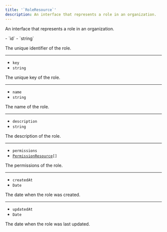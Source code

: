 ```yaml
---
title: '`RoleResource`'
description: An interface that represents a role in an organization.
---
```


An interface that represents a role in an organization.

<Properties>
  - `id`
  - `string`

  The unique identifier of the role.

  ---

  - `key`
  - `string`

  The unique key of the role.

  ---

  - `name`
  - `string`

  The name of the role.

  ---

  - `description`
  - `string`

  The description of the role.

  ---

  - `permissions`
  - <code>[PermissionResource](#permission-resource)\[]</code>

  The permissions of the role.

  ---

  - `createdAt`
  - `Date`

  The date when the role was created.

  ---

  - `updatedAt`
  - `Date`

  The date when the role was last updated.
</Properties>
